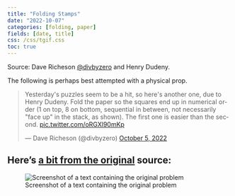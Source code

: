 ```yaml
---
title: "Folding Stamps"
date: "2022-10-07"
categories: [folding, paper]
fields: [date, title]
css: /css/tgif.css
toc: true
---
```


:::{.callout-tip appearance="simple" icon=false}
Source: Dave Richeson [@divbyzero](https://twitter.com/divbyzero) and Henry Dudeny.
:::

The following is perhaps best attempted with a physical prop.

<blockquote class="twitter-tweet"><p lang="en" dir="ltr">Yesterday&#39;s puzzles seem to be a hit, so here&#39;s another one, due to Henry Dudeny. Fold the paper so the squares end up in numerical order (1 on top, 8 on bottom, sequential in between, not necessarily &quot;face up&quot; in the stack, as shown). The first one is easier than the second. <a href="https://t.co/oRGXl90mKp">pic.twitter.com/oRGXl90mKp</a></p>&mdash; Dave Richeson (@divbyzero) <a href="https://twitter.com/divbyzero/status/1577640987412807680?ref_src=twsrc%5Etfw">October 5, 2022</a></blockquote> <script async src="https://platform.twitter.com/widgets.js" charset="utf-8"></script>


:::{.callout-tip collapse="true" icon="false"}
## Here's [a bit from the original](https://twitter.com/divbyzero/status/1577680402289917952) source:

![Screenshot of a text containing the original problem](source.jpg)
:::